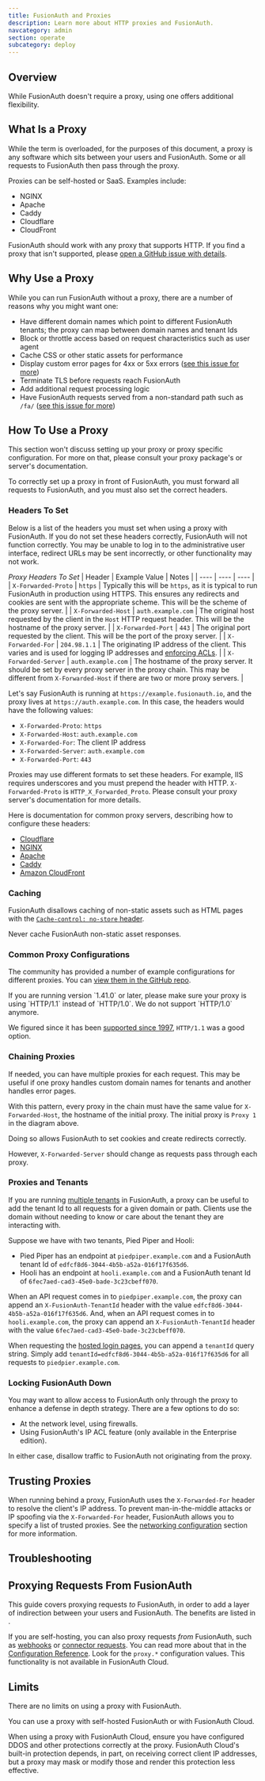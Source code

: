 ```yaml
---
title: FusionAuth and Proxies
description: Learn more about HTTP proxies and FusionAuth.
navcategory: admin
section: operate
subcategory: deploy
---
```



## Overview

While FusionAuth doesn't require a proxy, using one offers additional flexibility.

## What Is a Proxy

While the term is overloaded, for the purposes of this document, a proxy is any software which sits between your users and FusionAuth. Some or all requests to FusionAuth then pass through the proxy.

<OneProxyDiagram alt="A typical proxy configuration." />

Proxies can be self-hosted or SaaS. Examples include:

* NGINX
* Apache
* Caddy
* Cloudflare
* CloudFront

FusionAuth should work with any proxy that supports HTTP. If you find a proxy that isn't supported, please [open a GitHub issue with details](https://github.com/fusionauth/fusionauth-issues/issues).

## Why Use a Proxy

While you can run FusionAuth without a proxy, there are a number of reasons why you might want one:

* Have different domain names which point to different FusionAuth tenants; the proxy can map between domain names and tenant Ids
* Block or throttle access based on request characteristics such as user agent
* Cache CSS or other static assets for performance
* Display custom error pages for 4xx or 5xx errors ([see this issue for more](https://github.com/FusionAuth/fusionauth-issues/issues/404))
* Terminate TLS before requests reach FusionAuth
* Add additional request processing logic
* Have FusionAuth requests served from a non-standard path such as `/fa/` ([see this issue for more](https://github.com/FusionAuth/fusionauth-issues/issues/88))

## How To Use a Proxy

This section won't discuss setting up your proxy or proxy specific configuration. For more on that, please consult your proxy package's or server's documentation. 

To correctly set up a proxy in front of FusionAuth, you must forward all requests to FusionAuth, and you must also set the correct headers. 

### Headers To Set

Below is a list of the headers you must set when using a proxy with FusionAuth. If you do not set these headers correctly, FusionAuth will not function correctly. You may be unable to log in to the administrative user interface, redirect URLs may be sent incorrectly, or other functionality may not work.

*Proxy Headers To Set*
| Header | Example Value | Notes |
| ---- | ---- | ---- |
| `X-Forwarded-Proto` | `https` | Typically this will be `https`, as it is typical to run FusionAuth in production using HTTPS. This ensures any redirects and cookies are sent with the appropriate scheme. This will be the scheme of the proxy server. |
| `X-Forwarded-Host` | `auth.example.com` | The original host requested by the client in the `Host` HTTP request header. This will be the hostname of the proxy server. |
| `X-Forwarded-Port` | `443` | The original port requested by the client. This will be the port of the proxy server. |
| `X-Forwarded-For` | `204.98.1.1` | The originating IP address of the client. This varies and is used for logging IP addresses and [enforcing ACLs](/docs/apis/ip-acl). |
| `X-Forwarded-Server` | `auth.example.com` | The hostname of the proxy server. It should be set by every proxy server in the proxy chain. This may be different from `X-Forwarded-Host` if there are two or more proxy servers. |

Let's say FusionAuth is running at `https://example.fusionauth.io`, and the proxy lives at `https://auth.example.com`. In this case, the headers would have the following values:

* `X-Forwarded-Proto`: `https`
* `X-Forwarded-Host`: `auth.example.com`
* `X-Forwarded-For`: The client IP address
* `X-Forwarded-Server`: `auth.example.com`
* `X-Forwarded-Port`: `443`

Proxies may use different formats to set these headers. For example, IIS requires underscores and you must prepend the header with HTTP. `X-Forwarded-Proto` is `HTTP_X_Forwarded_Proto`. Please consult your proxy server's documentation for more details.

Here is documentation for common proxy servers, describing how to configure these headers:

* [Cloudflare](https://developers.cloudflare.com/rules/transform/request-header-modification/)
* [NGINX](https://nginx.org/en/docs/http/ngx_http_headers_module.html)
* [Apache](https://httpd.apache.org/docs/current/mod/mod_headers.html)
* [Caddy](https://caddyserver.com/docs/caddyfile/directives/header)
* [Amazon CloudFront](https://docs.aws.amazon.com/AmazonCloudFront/latest/DeveloperGuide/add-origin-custom-headers.html)


### Caching

FusionAuth disallows caching of non-static assets such as HTML pages with the [`Cache-control: no-store` header](https://developer.mozilla.org/en-US/docs/Web/HTTP/Headers/Cache-Control).

Never cache FusionAuth non-static asset responses.

### Common Proxy Configurations

The community has provided a number of example configurations for different proxies. You can [view them in the GitHub repo](https://github.com/FusionAuth/fusionauth-contrib/tree/main/Reverse%20Proxy%20Configurations).

<Aside type="note">
If you are running version `1.41.0` or later, please make sure your proxy is using `HTTP/1.1` instead of `HTTP/1.0`. We do not support `HTTP/1.0` anymore.

We figured since it has been [supported since 1997](https://developer.mozilla.org/en-US/docs/Web/HTTP/Basics_of_HTTP/Evolution_of_HTTP), `HTTP/1.1` was a good option.
</Aside>

### Chaining Proxies

If needed, you can have multiple proxies for each request. This may be useful if one proxy handles custom domain names for tenants and another handles error pages.

<TwoProxyDiagram alt="A proxy configuration with multiple proxies." />

With this pattern, every proxy in the chain must have the same value for `X-Forwarded-Host`, the hostname of the initial proxy. The initial proxy is `Proxy 1` in the diagram above.

Doing so allows FusionAuth to set cookies and create redirects correctly.

However, `X-Forwarded-Server` should change as requests pass through each proxy.

### Proxies and Tenants

If you are running [multiple tenants](/docs/get-started/core-concepts/tenants) in FusionAuth, a proxy can be useful to add the tenant Id to all requests for a given domain or path. Clients use the domain without needing to know or care about the tenant they are interacting with.

Suppose we have with two tenants, Pied Piper and Hooli:

* Pied Piper has an endpoint at `piedpiper.example.com` and a FusionAuth tenant Id of `edfcf8d6-3044-4b5b-a52a-016f17f635d6`.
* Hooli has an endpoint at `hooli.example.com` and a FusionAuth tenant Id of `6fec7aed-cad3-45e0-bade-3c23cbeff070`.

When an API request comes in to `piedpiper.example.com`, the proxy can append an `X-FusionAuth-TenantId` header with the value `edfcf8d6-3044-4b5b-a52a-016f17f635d6`. And, when an API request comes in to `hooli.example.com`, the proxy can append an `X-FusionAuth-TenantId` header with the value `6fec7aed-cad3-45e0-bade-3c23cbeff070`.

When requesting the [hosted login pages](/docs/get-started/core-concepts/integration-points#hosted-login-pages), you can append a `tenantId` query string. Simply add `tenantId=edfcf8d6-3044-4b5b-a52a-016f17f635d6` for all requests to `piedpier.example.com`.

### Locking FusionAuth Down

You may want to allow access to FusionAuth only through the proxy to enhance a defense in depth strategy. There are a few options to do so:

* At the network level, using firewalls.
* Using FusionAuth's IP ACL feature (only available in the Enterprise edition).

In either case, disallow traffic to FusionAuth not originating from the proxy.

## Trusting Proxies
When running behind a proxy, FusionAuth uses the `X-Forwarded-For` header to resolve the client's IP address. To prevent man-in-the-middle attacks or IP spoofing via the `X-Forwarded-For` header, FusionAuth allows you to specify a list of trusted proxies. See the [networking configuration](/docs/operate/secure-and-monitor/networking) section for more information.

## Troubleshooting

<ProxyTroubleshooting />

## Proxying Requests From FusionAuth

This guide covers proxying requests *to* FusionAuth, in order to add a layer of indirection between your users and FusionAuth. The benefits are listed in <ScrollRef target="Why Use a Proxy" />.

If you are self-hosting, you can also proxy requests *from* FusionAuth, such as [webhooks](/docs/extend/events-and-webhooks/) or [connector requests](/docs/lifecycle/migrate-users/connectors/). You can read more about that in the [Configuration Reference](/docs/reference/configuration). Look for the `proxy.*` configuration values. This functionality is not available in FusionAuth Cloud.

## Limits

There are no limits on using a proxy with FusionAuth.

You can use a proxy with self-hosted FusionAuth or with FusionAuth Cloud.

When using a proxy with FusionAuth Cloud, ensure you have configured DDOS and other protections correctly at the proxy.
FusionAuth Cloud's built-in protection depends, in part, on receiving correct client IP addresses, but a proxy may mask or modify those and render this protection less effective.
